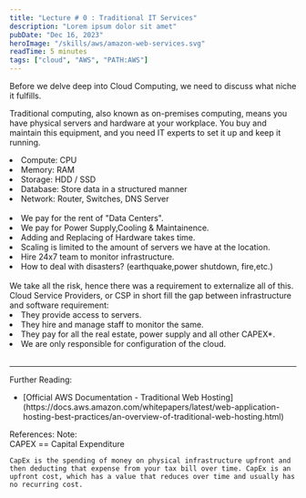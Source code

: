 ```yaml
---
title: "Lecture # 0 : Traditional IT Services"
description: "Lorem ipsum dolor sit amet"
pubDate: "Dec 16, 2023"
heroImage: "/skills/aws/amazon-web-services.svg"
readTime: 5 minutes
tags: ["cloud", "AWS", "PATH:AWS"]
---
```



Before we delve deep into Cloud Computing, we need to discuss what niche it fulfills.

Traditional computing, also known as on-premises computing, means you have physical servers and hardware at your workplace. You buy and maintain this equipment, and you need IT experts to set it up and keep it running.

<div>
	<Question link="what-does-the-server-composes-of" question="What Does the Server Composes of?" />
	<div class="list-disc pl-6">
		<li>Compute: CPU</li>
		<li>Memory: RAM</li>
		<li>Storage: HDD / SSD</li>
		<li>Database: Store data in a structured manner</li>
		<li>Network: Router, Switches, DNS Server</li>
	</div>
</div>
<br />
<div>
	<Question
		link="problems-with-traditional-it"
		question="What are the problems encountered by traditional IT?"
	/>
	<div class="list-disc pl-6">
		<li>We pay for the rent of "Data Centers".</li>
		<li>We pay for Power Supply,Cooling & Maintainence.</li>
		<li>Adding and Replacing of Hardware takes time.</li>
		<li>Scaling is limited to the amount of servers we have at the location.</li>
		<li>Hire 24x7 team to monitor infrastructure.</li>
		<li>How to deal with disasters? (earthquake,power shutdown, fire,etc.)</li>
	</div>
</div>

<br />
We take all the risk, hence there was a requirement to externalize all of this. Cloud
Service Providers, or CSP in short fill the gap between infrastructure and software
requirement:
<div class="pl-6">
	<li>They provide access to servers.</li>
	<li>They hire and manage staff to monitor the same.</li>
	<li>They pay for all the real estate, power supply and all other CAPEX*.</li>
	<li>We are only responsible for configuration of the cloud.</li>
</div>

<br />
<hr />
<span>Further Reading:</span>
<ul class="list-disc text-blue-600 pl-5">
	<li>
		[Official AWS Documentation - Traditional Web
		Hosting](https://docs.aws.amazon.com/whitepapers/latest/web-application-hosting-best-practices/an-overview-of-traditional-web-hosting.html)
	</li>
</ul>
<span>References:</span>
<span>Note:</span>

<div class="pl-6">
	CAPEX == Capital Expenditure
	
	CapEx is the spending of money on physical infrastructure upfront and then deducting that expense from your tax bill over time. CapEx is an upfront cost, which has a value that reduces over time and usually has no recurring cost.

</div>
